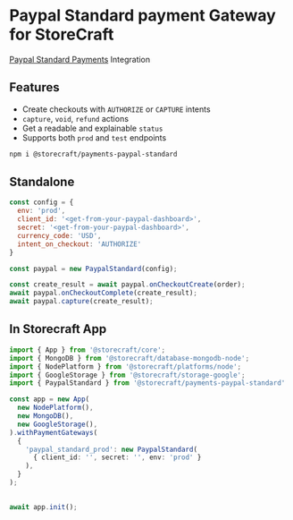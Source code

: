 # Paypal Standard payment Gateway for **StoreCraft**

[Paypal Standard Payments](https://developer.paypal.com/docs/checkout/standard/) Integration

## Features
- Create checkouts with `AUTHORIZE` or `CAPTURE` intents
- `capture`, `void`, `refund` actions
- Get a readable and explainable `status`
- Supports both `prod` and `test` endpoints

```bash
npm i @storecraft/payments-paypal-standard
```

## Standalone

```js
const config = {
  env: 'prod',
  client_id: '<get-from-your-paypal-dashboard>',
  secret: '<get-from-your-paypal-dashboard>',
  currency_code: 'USD',
  intent_on_checkout: 'AUTHORIZE'
}

const paypal = new PaypalStandard(config);

const create_result = await paypal.onCheckoutCreate(order);
await paypal.onCheckoutComplete(create_result);
await paypal.capture(create_result);

```

## In Storecraft App

```ts
import { App } from '@storecraft/core';
import { MongoDB } from '@storecraft/database-mongodb-node';
import { NodePlatform } from '@storecraft/platforms/node';
import { GoogleStorage } from '@storecraft/storage-google';
import { PaypalStandard } from '@storecraft/payments-paypal-standard'

const app = new App(
  new NodePlatform(),
  new MongoDB(),
  new GoogleStorage(), 
).withPaymentGateways(
  {
    'paypal_standard_prod': new PaypalStandard(
      { client_id: '', secret: '', env: 'prod' }
    ),
  }
);

  
await app.init();

```
